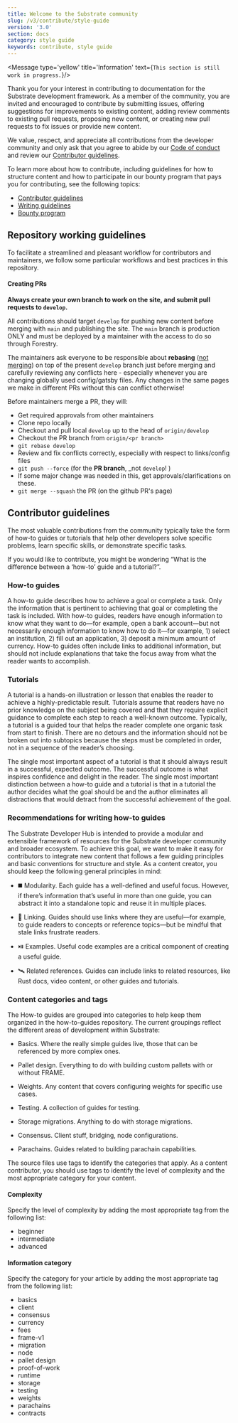 ```yaml
---
title: Welcome to the Substrate community
slug: /v3/contribute/style-guide
version: '3.0'
section: docs
category: style guide
keywords: contribute, style guide
---
```


<Message type='yellow' title='Information' text={`This section is still work in progress.`}/>

Thank you for your interest in contributing to documentation for the Substrate development framework. 
As a member of the community, you are invited and encouraged to contribute by submitting issues, offering 
suggestions for improvements to existing content, adding review comments to existing pull requests, proposing 
new content, or creating new pull requests to fix issues or provide new content.

We value, respect, and appreciate all contributions from the developer community and  only ask that you 
agree to abide by our [Code of conduct](https://github.com/paritytech/substrate/blob/master/docs/CODE_OF_CONDUCT.md) 
and review our [Contributor guidelines](#contributor-guidelines).

To learn more about how to contribute, including guidelines for how to structure content and how to participate in our 
bounty program that pays you for contributing, see the following topics:

- [Contributor guidelines](#contributor-guidelines)
- [Writing guidelines](/v3/contribute/writing)
- [Bounty program](/v3/contribute/bounties)

## Repository working guidelines

To facilitate a streamlined and pleasant workflow for contributors and maintainers, we follow some
particular workflows and best practices in this repository.

#### Creating PRs

**Always create your own branch to work on the site, and submit pull requests to `develop`.**

All contributions should target `develop` for pushing new content before merging with `main` and
publishing the site. The `main` branch is production ONLY and must be deployed by a maintainer
with the access to do so through Forestry.

The maintainers ask everyone to be responsible about **rebasing**
([not merging](https://www.atlassian.com/git/tutorials/merging-vs-rebasing)) on top of the present
`develop` branch just before merging and carefully reviewing any conflicts here - especially
whenever you are changing globally used config/gatsby files. Any changes in the same pages we make
in different PRs without this can conflict otherwise!

Before maintainers merge a PR, they will:

- Get required approvals from other maintainers
- Clone repo locally
- Checkout and pull local `develop` up to the head of `origin/develop`
- Checkout the PR branch from `origin/<pr branch>`
- `git rebase develop`
- Review and fix conflicts correctly, especially with respect to links/config files
- `git push --force` (for the **PR branch**, \_not `develop`! )
- If some major change was needed in this, get approvals/clarifications on these.
- `git merge --squash` the PR (on the github PR's page)

## Contributor guidelines

The most valuable contributions from the community typically take the form of how-to guides or
tutorials that help other developers solve specific problems, learn specific skills, or demonstrate
specific tasks.

If you would like to contribute, you might be wondering “What is the difference between a ‘how-to’
guide and a tutorial?”.

### How-to guides

A how-to guide describes how to achieve a goal or complete a task. Only the information that is
pertinent to achieving that goal or completing the task is included. With how-to guides, readers
have enough information to know what they want to do—for example, open a bank account—but not
necessarily enough information to know how to do it—for example, 1) select an institution, 2) fill
out an application, 3) deposit a minimum amount of currency. How-to guides often include links to
additional information, but should not include explanations that take the focus away from what the
reader wants to accomplish.

### Tutorials

A tutorial is a hands-on illustration or lesson that enables the reader to achieve a
highly-predictable result. Tutorials assume that readers have no prior knowledge on the subject
being covered and that they require explicit guidance to complete each step to reach a well-known
outcome. Typically, a tutorial is a guided tour that helps the reader complete one organic task from
start to finish. There are no detours and the information should not be broken out into subtopics
because the steps must be completed in order, not in a sequence of the reader’s choosing.

The single most important aspect of a tutorial is that it should always result in a successful,
expected outcome. The successful outcome is what inspires confidence and delight in the reader. The
single most important distinction between a how-to guide and a tutorial is that in a tutorial the
author decides what the goal should be and the author eliminates all distractions that would detract
from the successful achievement of the goal.

### Recommendations for writing how-to guides

The Substrate Developer Hub is intended to provide a modular and extensible framework of resources
for the Substrate developer community and broader ecosystem. To achieve this goal, we want to make
it easy for contributors to integrate new content that follows a few guiding principles and basic
conventions for structure and style. As a content creator, you should keep the following general
principles in mind:

- ◼️ Modularity. Each guide has a well-defined and useful focus. However, if there’s information
  that’s useful in more than one guide, you can abstract it into a standalone topic and reuse it in
  multiple places. 

- 🔗 Linking. Guides should use links where they are useful—for example, to guide readers to
  concepts or reference topics—but be mindful that stale links frustrate readers.

- ⏯️ Examples. Useful code examples are a critical component of creating a useful guide.

- 🛰️ Related references. Guides can include links to related resources, like Rust docs, video
  content, or other guides and tutorials.

### Content categories and tags

The How-to guides are grouped into categories to help keep them organized in the how-to-guides repository. The current groupings 
reflect the different areas of development within Substrate:

- Basics. Where the really simple guides live, those that can be referenced by more complex ones.

- Pallet design. Everything to do with building custom pallets with or without FRAME.

- Weights. Any content that covers configuring weights for specific use cases.

- Testing. A collection of guides for testing.

- Storage migrations. Anything to do with storage migrations.

- Consensus. Client stuff, bridging, node configurations.

* Parachains. Guides related to building parachain capabilities.

The source files use tags to identify the categories that apply. As a content contributor, you 
should use tags to identify the level of complexity and the most appropriate category for your 
content. 

#### Complexity

Specify the level of complexity by adding the most appropriate tag from the following list:

- beginner
- intermediate
- advanced

#### Information category

Specify the category for your article by adding the most appropriate tag from the following list:

- basics
- client
- consensus
- currency
- fees
- frame-v1
- migration
- node
- pallet design
- proof-of-work
- runtime
- storage
- testing
- weights
- parachains
- contracts
